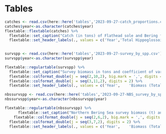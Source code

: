 # Tables

```r
catches <- read.csv(here::here('tables','2023-09-27-catch_proportions.csv'))
catches$year<-as.character(catches$year)
flextable::flextable(catches) %>%
  flextable::set_caption("Catch (in tons) of Flathead sole and Bering flounder combined (Hippoglossoides elassodon) and Flathead sole only, and Bering flounder only. Observer data of species-specific extrapolated weight in each haul was summed over hauls within each year and used to calculate the proportion of the total Hippoglossoides spp. catch that was Flathead sole or Bering flounder. Proportions were multiplied by the total Hippoglossoides spp. (Flathead sole and Bering flounder combined) catches reported by AKFIN to obtain total catch of Flathead sole separately from that of Bering flounder. The 2023 catches are current as of Oct 19, 2023 and the value shown below does not include projections through the end of the year.") %>%
  flextable::set_header_labels(., values = c('Year','Total Hippoglossoides spp.','Flathead Sole','Bering Flounder')) 
           
```

\pagebreak

```r
survspp <- read.csv(here::here('tables','2023-09-27-survey_by_spp.csv'))
survspp$year<-as.character(survspp$year)

flextable::regulartable(survspp) %>%  
  flextable::set_caption("Survey biomass in tons and coefficient of variation (CV) of Hippoglossoides spp. (combined Flathead sole and Bering flounder) across the entire BSAI; Flathead sole only in the Aleutian Islands, Hippoglossoides spp. combined in the Eastern Bering Sea (EBS) shelf survey, Flathead sole only in EBS shelf survey, and Bering flounder only in the EBS shelf survey. Slight discrepancies in totals may occur due to rounding.") %>%
  flextable::colformat_double(j = seq(2,10,2), big.mark = ',', digits = 0) %>%
  flextable::colformat_double(j = seq(3,11,2), digits = 2) %>%
  flextable::set_header_labels(., values = c('Year',	'Biomass (Total)','CV (Total)',	'Biomass (AI)',	'CV (AI)',	'Biomass (EBS, all)',	'CV (EBS, all)',	'Biomass (EBS, flathead)',	'CV (EBS, flathead)',	'Biomass (EBS, Bering Flounder)',	'CV (EBS, Bering Flounder)')) 
```

\pagebreak

```r
nbssurvspp <- read.csv(here::here('tables','2023-09-27-NBS_survey_by_spp.csv'))
nbssurvspp$year<-as.character(nbssurvspp$year)

flextable::regulartable(nbssurvspp) %>%  
      flextable::set_caption("Northern Bering Sea survey biomass (t) and coefficient of variation (CV) for Flathead sole, Bering flounder, and the two combined (Hippoglossoides spp.). These data are presented here for reference only.") %>%
    flextable::colformat_double(j = seq(2,6,2), big.mark = ',', digits = 0) %>%
  flextable::colformat_double(j = seq(3,7,2), digits = 2) %>%
  flextable::set_header_labels(., values = c('Year',	'Biomass (Total)',	'CV (Total)',	'Biomass (NBS, flathead)',	'CV (NBS, flathead)',	'Biomass (NBS, Bering Flounder)',	'CV (NBS, Bering Flounder)')) 
```

\pagebreak



